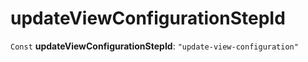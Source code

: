 
# updateViewConfigurationStepId

 `Const` **updateViewConfigurationStepId**: `"update-view-configuration"`
